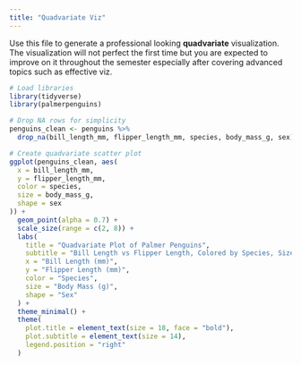 ```yaml
---
title: "Quadvariate Viz"
---
```


Use this file to generate a professional looking **quadvariate** visualization.
The visualization will not perfect the first time but you are expected to improve on it throughout the semester especially after covering advanced topics such as effective viz.

```r
# Load libraries
library(tidyverse)
library(palmerpenguins)

# Drop NA rows for simplicity
penguins_clean <- penguins %>%
  drop_na(bill_length_mm, flipper_length_mm, species, body_mass_g, sex)

# Create quadvariate scatter plot
ggplot(penguins_clean, aes(
  x = bill_length_mm,
  y = flipper_length_mm,
  color = species,
  size = body_mass_g,
  shape = sex
)) +
  geom_point(alpha = 0.7) +
  scale_size(range = c(2, 8)) +
  labs(
    title = "Quadvariate Plot of Palmer Penguins",
    subtitle = "Bill Length vs Flipper Length, Colored by Species, Sized by Body Mass, Shaped by Sex",
    x = "Bill Length (mm)",
    y = "Flipper Length (mm)",
    color = "Species",
    size = "Body Mass (g)",
    shape = "Sex"
  ) +
  theme_minimal() +
  theme(
    plot.title = element_text(size = 18, face = "bold"),
    plot.subtitle = element_text(size = 14),
    legend.position = "right"
  )

```
